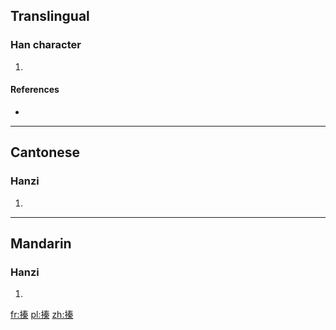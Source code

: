 ==Translingual==

===Han character===
{{Han char|rn=64|rad=手|as=10|sn=13|four=|canj=手手大木 (QQKD)|ids=⿰[[扌]][[秦]]}}

# {{defn|Han|sort=手10}}

====References====
* {{Han ref|kx=0448.240|dkj=12527|dj=0799.150|hdz=31928.040|uh=6438|ud=25656}}

----

==Cantonese==

===Hanzi===
{{yue-hanzi|jyut=[[zeon1]]|y=jeun1}}

# {{defn|lang=yue|sort=手10}}

----

==Mandarin==

===Hanzi===
{{cmn-hanzi|pin=[[zhēn]] ([[zhen1]]), [[xí]] ([[xi2]]), [[xié]] ([[xie2]])|wg=chen<sup>1</sup>, hsi<sup>2</sup>, hsieh<sup>2</sup>}}

# {{defn|lang=cmn|sort=手10}}

[[fr:搸]]
[[pl:搸]]
[[zh:搸]]